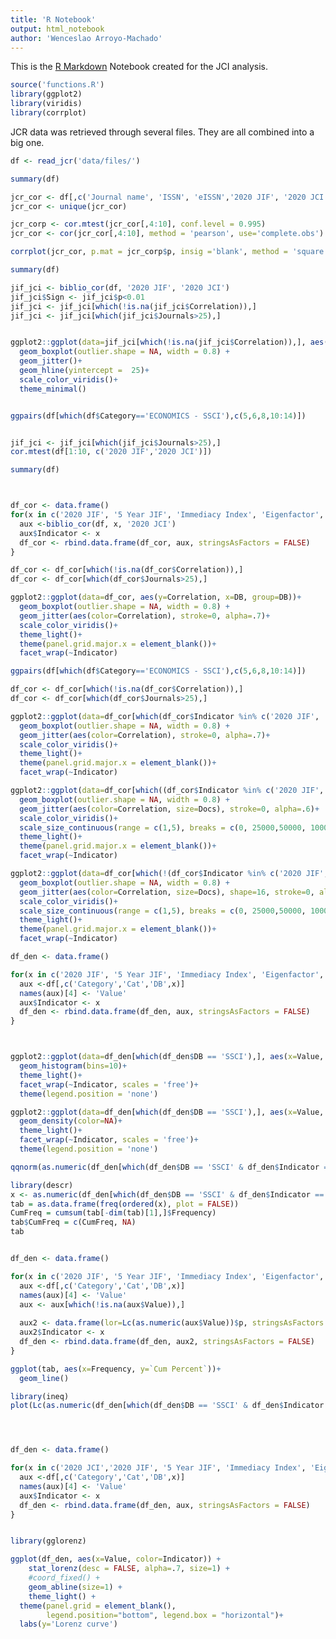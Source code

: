 ```yaml
---
title: 'R Notebook'
output: html_notebook
author: 'Wenceslao Arroyo-Machado'
---
```


This is the [R Markdown](http://rmarkdown.rstudio.com) Notebook created for the JCI analysis.

```r
source('functions.R')
library(ggplot2)
library(viridis)
library(corrplot)
```

JCR data was retrieved through several files. They are all combined into a big one.

```r
df <- read_jcr('data/files/')
```

```r
summary(df)
```


```r
jcr_cor <- df[,c('Journal name', 'ISSN', 'eISSN','2020 JIF', '2020 JCI', '5 Year JIF', 'Immediacy Index', 'Eigenfactor', 'Total Citations', 'Article Influence Score')]
jcr_cor <- unique(jcr_cor)

jcr_corp <- cor.mtest(jcr_cor[,4:10], conf.level = 0.995)
jcr_cor <- cor(jcr_cor[,4:10], method = 'pearson', use='complete.obs')

corrplot(jcr_cor, p.mat = jcr_corp$p, insig ='blank', method = 'square', order = 'FPC', type = 'lower', tl.col="black", tl.srt=45,  addCoef.col="black", diag = FALSE, col=viridis::viridis(100))
```



```r
summary(df)

jif_jci <- biblio_cor(df, '2020 JIF', '2020 JCI')
jif_jci$Sign <- jif_jci$p<0.01
jif_jci <- jif_jci[which(!is.na(jif_jci$Correlation)),]
jif_jci <- jif_jci[which(jif_jci$Journals>25),]


ggplot2::ggplot(data=jif_jci[which(!is.na(jif_jci$Correlation)),], aes(x='', y=Journals))+
  geom_boxplot(outlier.shape = NA, width = 0.8) +
  geom_jitter()+
  geom_hline(yintercept =  25)+
  scale_color_viridis()+
  theme_minimal()


ggpairs(df[which(df$Category=='ECONOMICS - SSCI'),c(5,6,8,10:14)])


jif_jci <- jif_jci[which(jif_jci$Journals>25),]
cor.mtest(df[1:10, c('2020 JIF','2020 JCI')])
```



```r
summary(df)



df_cor <- data.frame()
for(x in c('2020 JIF', '5 Year JIF', 'Immediacy Index', 'Eigenfactor', 'Total Citations', 'Article Influence Score')){
  aux <-biblio_cor(df, x, '2020 JCI')
  aux$Indicator <- x
  df_cor <- rbind.data.frame(df_cor, aux, stringsAsFactors = FALSE)
}

df_cor <- df_cor[which(!is.na(df_cor$Correlation)),]
df_cor <- df_cor[which(df_cor$Journals>25),]

ggplot2::ggplot(data=df_cor, aes(y=Correlation, x=DB, group=DB))+
  geom_boxplot(outlier.shape = NA, width = 0.8) +
  geom_jitter(aes(color=Correlation), stroke=0, alpha=.7)+
  scale_color_viridis()+
  theme_light()+
  theme(panel.grid.major.x = element_blank())+
  facet_wrap(~Indicator)

ggpairs(df[which(df$Category=='ECONOMICS - SSCI'),c(5,6,8,10:14)])

```


```r
df_cor <- df_cor[which(!is.na(df_cor$Correlation)),]
df_cor <- df_cor[which(df_cor$Journals>25),]

ggplot2::ggplot(data=df_cor[which(df_cor$Indicator %in% c('2020 JIF', '5 Year JIF')),], aes(y=Correlation, x=DB, group=DB))+
  geom_boxplot(outlier.shape = NA, width = 0.8) +
  geom_jitter(aes(color=Correlation), stroke=0, alpha=.7)+
  scale_color_viridis()+
  theme_light()+
  theme(panel.grid.major.x = element_blank())+
  facet_wrap(~Indicator)

ggplot2::ggplot(data=df_cor[which((df_cor$Indicator %in% c('2020 JIF', '5 Year JIF')) & (df_cor$DB %in% c('SSCI', 'SCIE'))),], aes(y=Correlation, x=DB, group=DB))+
  geom_boxplot(outlier.shape = NA, width = 0.8) +
  geom_jitter(aes(color=Correlation, size=Docs), stroke=0, alpha=.6)+
  scale_color_viridis()+
  scale_size_continuous(range = c(1,5), breaks = c(0, 25000,50000, 100000, 125000, 150000, 200000))+
  theme_light()+
  theme(panel.grid.major.x = element_blank())+
  facet_wrap(~Indicator)

ggplot2::ggplot(data=df_cor[which(!(df_cor$Indicator %in% c('2020 JIF', '5 Year JIF'))),], aes(y=Correlation, x=DB, group=DB))+
  geom_boxplot(outlier.shape = NA, width = 0.8) +
  geom_jitter(aes(color=Correlation, size=Docs), shape=16, stroke=0, alpha=.5)+
  scale_color_viridis()+
  scale_size_continuous(range = c(1,5), breaks = c(0, 25000,50000, 100000, 125000, 150000, 200000))+
  theme_light()+
  theme(panel.grid.major.x = element_blank())+
  facet_wrap(~Indicator)
```


```r

df_den <- data.frame()

for(x in c('2020 JIF', '5 Year JIF', 'Immediacy Index', 'Eigenfactor', 'Total Citations', 'Article Influence Score')){
  aux <-df[,c('Category','Cat','DB',x)]
  names(aux)[4] <- 'Value'
  aux$Indicator <- x
  df_den <- rbind.data.frame(df_den, aux, stringsAsFactors = FALSE)
}



ggplot2::ggplot(data=df_den[which(df_den$DB == 'SSCI'),], aes(x=Value, fill=Indicator))+
  geom_histogram(bins=10)+
  theme_light()+
  facet_wrap(~Indicator, scales = 'free')+
  theme(legend.position = 'none')

ggplot2::ggplot(data=df_den[which(df_den$DB == 'SSCI'),], aes(x=Value, fill=Indicator))+
  geom_density(color=NA)+
  theme_light()+
  facet_wrap(~Indicator, scales = 'free')+
  theme(legend.position = 'none')

qqnorm(as.numeric(df_den[which(df_den$DB == 'SSCI' & df_den$Indicator == '2020 JIF'),]$Value))

```


```r
library(descr)
x <- as.numeric(df_den[which(df_den$DB == 'SSCI' & df_den$Indicator == '2020 JIF'),]$Value)
tab = as.data.frame(freq(ordered(x), plot = FALSE))
CumFreq = cumsum(tab[-dim(tab)[1],]$Frequency)
tab$CumFreq = c(CumFreq, NA)
tab


df_den <- data.frame()

for(x in c('2020 JIF', '5 Year JIF', 'Immediacy Index', 'Eigenfactor', 'Total Citations', 'Article Influence Score')){
  aux <-df[,c('Category','Cat','DB',x)]
  names(aux)[4] <- 'Value'
  aux <- aux[which(!is.na(aux$Value)),]
  
  aux2 <- data.frame(lor=Lc(as.numeric(aux$Value))$p, stringsAsFactors = FALSE)
  aux2$Indicator <- x
  df_den <- rbind.data.frame(df_den, aux2, stringsAsFactors = FALSE)
}

ggplot(tab, aes(x=Frequency, y=`Cum Percent`))+
  geom_line()

library(ineq)
plot(Lc(as.numeric(df_den[which(df_den$DB == 'SSCI' & df_den$Indicator == '2020 JIF'),]$Value)))




df_den <- data.frame()

for(x in c('2020 JCI','2020 JIF', '5 Year JIF', 'Immediacy Index', 'Eigenfactor', 'Total Citations', 'Article Influence Score')){
  aux <-df[,c('Category','Cat','DB',x)]
  names(aux)[4] <- 'Value'
  aux$Indicator <- x
  df_den <- rbind.data.frame(df_den, aux, stringsAsFactors = FALSE)
}


library(gglorenz)

ggplot(df_den, aes(x=Value, color=Indicator)) +
    stat_lorenz(desc = FALSE, alpha=.7, size=1) +
    #coord_fixed() +
    geom_abline(size=1) +
    theme_light() +
  theme(panel.grid = element_blank(),
        legend.position="bottom", legend.box = "horizontal")+
  labs(y='Lorenz curve')


```
